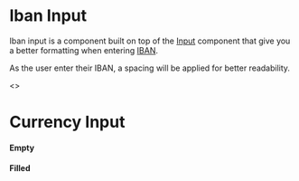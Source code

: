 

<Meta title="JSX/Inputs/Iban Input" />

# Iban Input

Iban input is a component built on top of the [Input](?path=/story/jsx-inputs-intro--page) component that give you a better formatting when entering [IBAN](https://en.wikipedia.org/wiki/International_Bank_Account_Number).

As the user enter their IBAN, a spacing will be applied for better readability.

<Preview>
  <>
    <h1 className="p-h1">Currency Input</h1>
    <h4 className="p-h4 mt24">Empty</h4>
    <IbanInput className="wmx5 mt8" />
    <h4 className="p-h4 mt24">Filled</h4>
    <IbanInput className="wmx5 mt8" value="DE91100000000123456789" />
  </>
</Preview>
